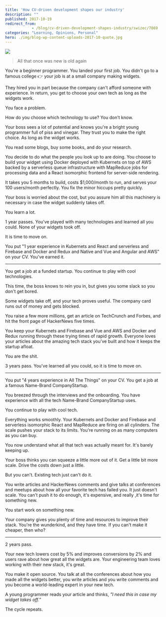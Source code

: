 ```yaml
---
title: 'How CV-driven development shapes our industry'
description: ""
published: 2017-10-19
redirect_from: 
            - /blog/cv-driven-development-shapes-industry/swizec/7869
categories: "Learning, Opinions, Personal"
hero: ./img/blog-wp-content-uploads-2017-10-quote.jpg
---
```

![](./img/blog-wp-content-uploads-2017-10-quote.jpg)



> All that once was new is old again



You&#x27;re a beginner programmer. You landed your first job. You didn&#x27;t go to a famous college 👉 your job is at a small company making widgets.



They hired you in part because the company can&#x27;t afford someone with experience. In return, you get to choose your own tech as long as the widgets work.



You face a problem.



How do you choose which technology to use? You don&#x27;t know.



Your boss sees a lot of potential and knows you&#x27;re a bright young programmer full of piss and vinegar. They trust you to make the right choice. As long as the widget works.



You read some blogs, buy some books, and do your research.



You decide to do what the people you look up to are doing. You choose to build your widget using Docker deployed with Kubernets on top of AWS backed by a serverless queue infrastructure with MapReduce jobs for processing data and a React isomorphic frontend for server-side rendering.



It takes you 5 months to build, costs $1,000/month to run, and serves your 100 users/month perfectly. You fix the minor hiccups pretty quickly.



Your boss is worried about the cost, but you assure him all this machinery is necessary in case the widget suddenly takes off.



You learn a lot.



1 year passes. You&#x27;ve played with many technologies and learned all you could. None of your widgets took off.



It is time to move on.



You put &quot;1 year experience in Kubernets and React and serverless and Firebase and Docker and Redux and Native and Vue and Angular and AWS&quot; on your CV. You&#x27;ve earned it.



* * *



You get a job at a funded startup. You continue to play with cool technologies.



This time, the boss knows to rein you in, but gives you some slack so you don&#x27;t get bored.



Some widgets take off, and your tech proves useful. The company card runs out of money and gets blocked.



You raise a few more millions, get an article on TechCrunch and Forbes, and hit the front page of HackerNews five times.



You keep your Kubernets and Firebase and Vue and AWS and Docker and Redux running through these trying times of rapid growth. Everyone loves your articles about the amazing tech stack you&#x27;ve built and how it keeps the startup afloat.



You are the shit.



3 years pass. You&#x27;ve learned all you could, so it is time to move on.



* * *



You put &quot;4 years experience in All The Things&quot; on your CV. You get a job at a famous Name-Brand CompanyStartup.



You breezed through the interviews and the onboarding. You have experience with all the tech Name-Brand CompanyStartup uses.



You continue to play with cool tech.



Everything works smoothly. Your Kubernets and Docker and Firebase and serverless isomorphic React and MapReduce are firing on all cylinders. The scale pushes your stack to its limits. You&#x27;re running on as many computers as you can buy.



You now understand what all that tech was actually meant for. It&#x27;s barely keeping up.



Your boss thinks you can squeeze a little more out of it. Get a little bit more scale. Drive the costs down just a little.



But you can&#x27;t. Existing tech just can&#x27;t do it.



You write articles and HackerNews comments and give talks at conferences and meetups about how all your favorite tech has failed you. It just doesn&#x27;t scale. You can&#x27;t push it to do enough, it&#x27;s expensive, and really ,it&#x27;s time for something new.



You start work on something new.



Your company gives you plenty of time and resources to improve their stack. You&#x27;re the wunderkind, and they have time. If you can&#x27;t make it cheaper, then who?



* * *



2 years pass.



Your new tech lowers cost by 5% and improves conversions by 2% and users rave about how great all the widgets are. Your engineering team loves working with their new stack, it&#x27;s great.



You make it open source. You talk at all the conferences about how you made all the widgets better, you write articles and you write comments and you become a world-leading expert in your new tech.



A young programmer reads your article and thinks, _&quot;I need this in case my widget takes off.”_



The cycle repeats.